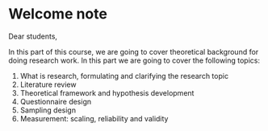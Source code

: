 # Welcome note {.unnumbered}

Dear students,

In this part of this course, we are going to cover theoretical background for doing research work. In this part we are going to cover the following topics:

1.  What is research, formulating and clarifying the research topic
2.  Literature review
3.  Theoretical framework and hypothesis development
4.  Questionnaire design
5.  Sampling design
6.  Measurement: scaling, reliability and validity
